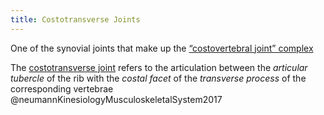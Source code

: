 ```yaml
---
title: Costotransverse Joints
---
```


One of the synovial joints that make up the ["costovertebral joint" complex]({{< var ref-costovertebral-joint.path >}})


The [costotransverse joint]({{< var ref-costotransverse-joint.path >}}) refers to the articulation between the *articular tubercle* of the rib with the *costal facet* of the *transverse process* of the corresponding vertebrae @neumannKinesiologyMusculoskeletalSystem2017